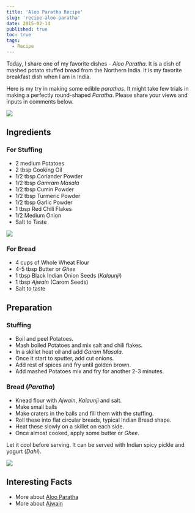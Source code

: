 ```yaml
---
title: 'Aloo Paratha Recipe'
slug: 'recipe-aloo-paratha'
date: 2015-02-14
published: true
toc: true
tags:
  - Recipe
---
```


Today, I share one of my favorite dishes - _Aloo Paratha_. It is a dish of mashed potato stuffed
bread from the Northern India. It is my favorite breakfast dish when I am in India.

Here is my try in making some edible _parathas_. It might take few trials in making a perfectly
round-shaped _Paratha_. Please share your views and inputs in comments below.

<img className="w-full max-w-2xl mx-auto" src="https://res.cloudinary.com/sadanandsingh/image/upload/v1496963330/AlooParathaStuffing_dclifs.jpg"/>

## Ingredients

### For Stuffing

- 2 medium Potatoes
- 2 tbsp Cooking Oil
- 1/2 tbsp Coriander Powder
- 1/2 tbsp _Gamram Masala_
- 1/2 tbsp Cumin Powder
- 1/2 tbsp Turmeric Powder
- 1/2 tbsp Garlic Powder
- 1 tbsp Red Chili Flakes
- 1/2 Medium Onion
- Salt to Taste

<img className="w-full max-w-2xl mx-auto" src="https://res.cloudinary.com/sadanandsingh/image/upload/v1496963330/AlooParathaRaw_rmp8kg.jpg"/>

### For Bread

- 4 cups of Whole Wheat Flour
- 4-5 tbsp Butter or _Ghee_
- 1 tbsp Black Indian Onion Seeds (_Kalaunji_)
- 1 tbsp _Ajwain_ (Carom Seeds)
- Salt to taste

## Preparation

### Stuffing

- Boil and peel Potatoes.
- Mash boiled Potatoes and mix salt and chili flakes.
- In a skillet heat oil and add _Garam Masala_.
- Once it start to sputter, add cut onions.
- Add rest of spices and fry until golden brown.
- Add mashed Potatoes mix and fry for another 2-3 minutes.

### Bread (_Paratha_)

- Knead flour with _Ajwain_, _Kalaunji_ and salt.
- Make small balls
- Make craters in the balls and fill them with the stuffing.
- Roll these into flat circular breads, typical Indian Bread shape.
- Heat these slowly on a skillet on each side.
- Once almost cooked, apply some butter or _Ghee_.

Let it cool before serving. It can be served with Indian spicy pickle and yogurt (_Dahi_).

<img className="w-full max-w-2xl mx-auto" src="https://res.cloudinary.com/sadanandsingh/image/upload/v1496963330/AlooParatha_rdn84h.jpg"/>

## Interesting Facts

- More about [Aloo Paratha](https://en.wikipedia.org/wiki/Aloo_paratha)
- More about [Ajwain](https://en.wikipedia.org/wiki/Ajwain)
